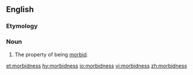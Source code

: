 ==English==

===Etymology===
{{suffix|morbid|ness}}

===Noun===
{{en-noun|-}}

# The property of being [[morbid]].

[[et:morbidness]]
[[hy:morbidness]]
[[io:morbidness]]
[[vi:morbidness]]
[[zh:morbidness]]